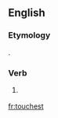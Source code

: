 ==English==

===Etymology===
{{suffix|touch|est|lang=en}}.

===Verb===
{{head|en}}

# {{context|archaic|lang=en}} {{en-archaic second-person singular of|touch|lang=en}}

[[fr:touchest]]